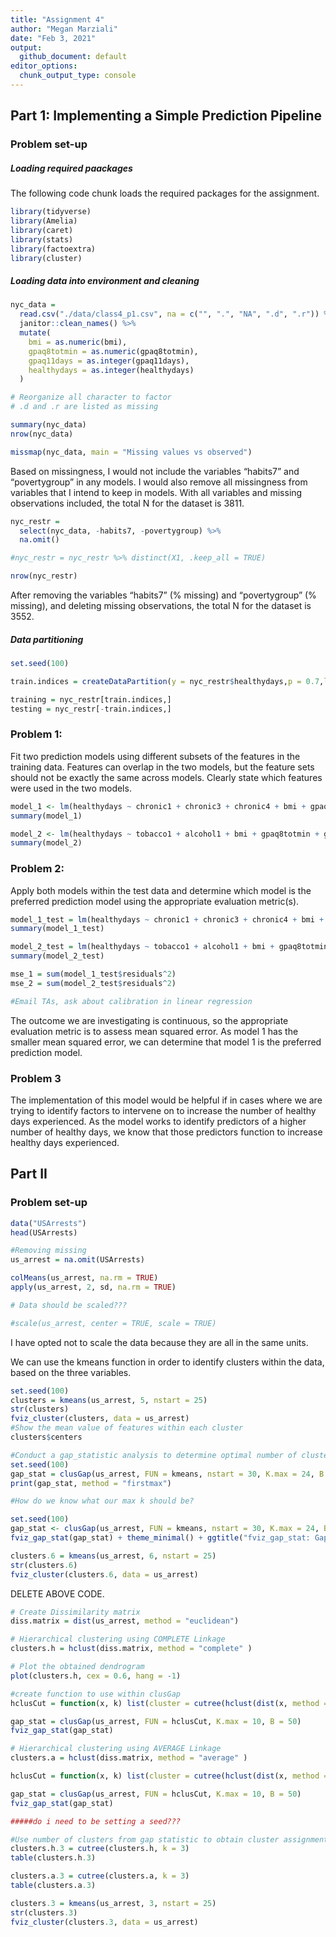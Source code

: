 ```yaml
---
title: "Assignment 4"
author: "Megan Marziali"
date: "Feb 3, 2021"
output:
  github_document: default
editor_options:
  chunk_output_type: console
---
```


## Part 1: Implementing a Simple Prediction Pipeline

### Problem set-up

##### Loading required paackages

The following code chunk loads the required packages for the assignment.
```r
library(tidyverse)
library(Amelia)
library(caret)
library(stats)
library(factoextra)
library(cluster)
```

##### Loading data into environment and cleaning

```r
nyc_data = 
  read.csv("./data/class4_p1.csv", na = c("", ".", "NA", ".d", ".r")) %>% 
  janitor::clean_names() %>%
  mutate(
    bmi = as.numeric(bmi),
    gpaq8totmin = as.numeric(gpaq8totmin),
    gpaq11days = as.integer(gpaq11days),
    healthydays = as.integer(healthydays)
  )

# Reorganize all character to factor
# .d and .r are listed as missing

summary(nyc_data)
nrow(nyc_data)

missmap(nyc_data, main = "Missing values vs observed")
```

Based on missingness, I would not include the variables "habits7" and "povertygroup" in any models. I would also remove all missingness from variables that I intend to keep in models. With all variables and missing observations included, the total N for the dataset is 3811.

```r
nyc_restr = 
  select(nyc_data, -habits7, -povertygroup) %>% 
  na.omit()

#nyc_restr = nyc_restr %>% distinct(X1, .keep_all = TRUE)

nrow(nyc_restr)
```

After removing the variables "habits7" (% missing) and "povertygroup" (% missing), and deleting missing observations, the total N for the dataset is 3552.

##### Data partitioning

```r
set.seed(100)

train.indices = createDataPartition(y = nyc_restr$healthydays,p = 0.7,list = FALSE)

training = nyc_restr[train.indices,]
testing = nyc_restr[-train.indices,]
```

### Problem 1:

Fit two prediction  models using  different subsets of the features in the training data. Features can overlap in the two models, but the feature sets should not be exactly the same across models. Clearly state which features were used in the two models.

```r
model_1 <- lm(healthydays ~ chronic1 + chronic3 + chronic4 + bmi + gpaq8totmin + gpaq11days + habits5 + dem3, data = training)
summary(model_1)

model_2 <- lm(healthydays ~ tobacco1 + alcohol1 + bmi + gpaq8totmin + gpaq11days + habits5 + dem3, data = training)
summary(model_2)
```

### Problem 2:

Apply both models within the test data and determine which model is the preferred prediction model using the appropriate evaluation metric(s). 

```r
model_1_test = lm(healthydays ~ chronic1 + chronic3 + chronic4 + bmi + gpaq8totmin + gpaq11days + habits5 + dem3, data = testing)
summary(model_1_test)

model_2_test = lm(healthydays ~ tobacco1 + alcohol1 + bmi + gpaq8totmin + gpaq11days + habits5 + dem3, data = testing)
summary(model_2_test)

mse_1 = sum(model_1_test$residuals^2)
mse_2 = sum(model_2_test$residuals^2)

#Email TAs, ask about calibration in linear regression
```

The outcome we are investigating is continuous, so the appropriate evaluation metric is to assess mean squared error. As model 1 has the smaller mean squared error, we can determine that model 1 is the preferred prediction model.

### Problem 3

The implementation of this model would be helpful if in cases where we are trying to identify factors to intervene on to increase the number of healthy days experienced. As the model works to identify predictors of a higher number of healthy days, we know that those predictors function to increase healthy days experienced.

## Part II

### Problem set-up

```r
data("USArrests")
head(USArrests)

#Removing missing
us_arrest = na.omit(USArrests)

colMeans(us_arrest, na.rm = TRUE)
apply(us_arrest, 2, sd, na.rm = TRUE)

# Data should be scaled???

#scale(us_arrest, center = TRUE, scale = TRUE)
```

I have opted not to scale the data because they are all in the same units.

We can use the kmeans function in order to identify clusters within the data, based on the three variables.
```r
set.seed(100)
clusters = kmeans(us_arrest, 5, nstart = 25)
str(clusters)
fviz_cluster(clusters, data = us_arrest)
#Show the mean value of features within each cluster
clusters$centers

#Conduct a gap_statistic analysis to determine optimal number of clusters
set.seed(100)
gap_stat = clusGap(us_arrest, FUN = kmeans, nstart = 30, K.max = 24, B = 50)
print(gap_stat, method = "firstmax")

#How do we know what our max k should be?

set.seed(100)
gap_stat <- clusGap(us_arrest, FUN = kmeans, nstart = 30, K.max = 24, B = 50)
fviz_gap_stat(gap_stat) + theme_minimal() + ggtitle("fviz_gap_stat: Gap Statistic")

clusters.6 = kmeans(us_arrest, 6, nstart = 25)
str(clusters.6)
fviz_cluster(clusters.6, data = us_arrest)
```

DELETE ABOVE CODE.

```r
# Create Dissimilarity matrix
diss.matrix = dist(us_arrest, method = "euclidean")

# Hierarchical clustering using COMPLETE Linkage
clusters.h = hclust(diss.matrix, method = "complete" )

# Plot the obtained dendrogram
plot(clusters.h, cex = 0.6, hang = -1)

#create function to use within clusGap
hclusCut = function(x, k) list(cluster = cutree(hclust(dist(x, method = "euclidian"), method = "complete"), k = k))

gap_stat = clusGap(us_arrest, FUN = hclusCut, K.max = 10, B = 50)
fviz_gap_stat(gap_stat)

# Hierarchical clustering using AVERAGE Linkage
clusters.a = hclust(diss.matrix, method = "average" )

hclusCut = function(x, k) list(cluster = cutree(hclust(dist(x, method = "euclidian"), method = "average"), k = k))

gap_stat = clusGap(us_arrest, FUN = hclusCut, K.max = 10, B = 50)
fviz_gap_stat(gap_stat)

#####do i need to be setting a seed???

#Use number of clusters from gap statistic to obtain cluster assignment for each observation
clusters.h.3 = cutree(clusters.h, k = 3)
table(clusters.h.3)

clusters.a.3 = cutree(clusters.a, k = 3)
table(clusters.a.3)

clusters.3 = kmeans(us_arrest, 3, nstart = 25)
str(clusters.3)
fviz_cluster(clusters.3, data = us_arrest)
```

